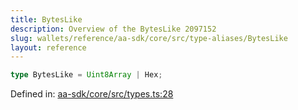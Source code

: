 ```yaml
---
title: BytesLike
description: Overview of the BytesLike 2097152
slug: wallets/reference/aa-sdk/core/src/type-aliases/BytesLike
layout: reference
---
```


```ts
type BytesLike = Uint8Array | Hex;
```

Defined in: [aa-sdk/core/src/types.ts:28](https://github.com/alchemyplatform/aa-sdk/blob/923a52171f7246172caf350853843e6680197da9/aa-sdk/core/src/types.ts#L28)

